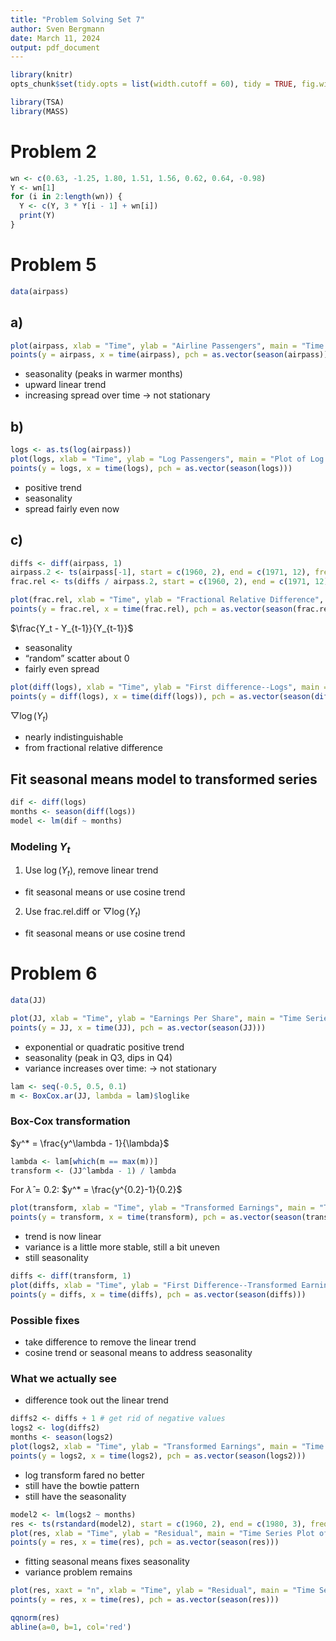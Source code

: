 ```yaml
---
title: "Problem Solving Set 7"
author: Sven Bergmann
date: March 11, 2024
output: pdf_document
---
```


```r
library(knitr)
opts_chunk$set(tidy.opts = list(width.cutoff = 60), tidy = TRUE, fig.width = 12, fig.height = 8)
```
```r
library(TSA)
library(MASS)
```

# Problem 2

```r
wn <- c(0.63, -1.25, 1.80, 1.51, 1.56, 0.62, 0.64, -0.98)
Y <- wn[1]
for (i in 2:length(wn)) {
  Y <- c(Y, 3 * Y[i - 1] + wn[i])
  print(Y)
}
```

# Problem 5

```r
data(airpass)
```

## a)

```r
plot(airpass, xlab = "Time", ylab = "Airline Passengers", main = "Time Series Plot of Passengers")
points(y = airpass, x = time(airpass), pch = as.vector(season(airpass)))
```

- seasonality (peaks in warmer months)
- upward linear trend
- increasing spread over time
-> not stationary

## b)

```r
logs <- as.ts(log(airpass))
plot(logs, xlab = "Time", ylab = "Log Passengers", main = "Plot of Log Passengers")
points(y = logs, x = time(logs), pch = as.vector(season(logs)))
```

- positive trend
- seasonality
- spread fairly even now

## c)

```r
diffs <- diff(airpass, 1)
airpass.2 <- ts(airpass[-1], start = c(1960, 2), end = c(1971, 12), frequency = 12)
frac.rel <- ts(diffs / airpass.2, start = c(1960, 2), end = c(1971, 12), frequency = 12)
```

```r
plot(frac.rel, xlab = "Time", ylab = "Fractional Relative Difference", main = "Time Series Plot--Fractional Rel Diff")
points(y = frac.rel, x = time(frac.rel), pch = as.vector(season(frac.rel)))
```

$\frac{Y_t - Y_{t-1}}{Y_{t-1}}$

- seasonality
- "random" scatter about 0
- fairly even spread

```r
plot(diff(logs), xlab = "Time", ylab = "First difference--Logs", main = "First Difference--Logs")
points(y = diff(logs), x = time(diff(logs)), pch = as.vector(season(diff(logs))))
```

$\bigtriangledown \log(Y_t)$

- nearly indistinguishable
- from fractional relative difference

## Fit seasonal means model to transformed series

```r
dif <- diff(logs)
months <- season(diff(logs))
model <- lm(dif ~ months)
```

### Modeling $Y_t$

1. Use $\log(Y_t)$, remove linear trend
- fit seasonal means or use cosine trend
2. Use frac.rel.diff or $\bigtriangledown\log(Y_t)$
- fit seasonal means or use cosine trend

# Problem 6

```r
data(JJ)
```

```r
plot(JJ, xlab = "Time", ylab = "Earnings Per Share", main = "Time Series Plot of Quarterly Earnings Per Share")
points(y = JJ, x = time(JJ), pch = as.vector(season(JJ)))

```

- exponential or quadratic positive trend
- seasonality (peak in Q3, dips in Q4)
- variance increases over time:
-> not stationary

```r
lam <- seq(-0.5, 0.5, 0.1)
m <- BoxCox.ar(JJ, lambda = lam)$loglike
```

### Box-Cox transformation

$y^* = \frac{y^\lambda - 1}{\lambda}$

```r
lambda <- lam[which(m == max(m))]
transform <- (JJ^lambda - 1) / lambda
```

For $\hat{\lambda} = 0.2$:
$y^* = \frac{y^{0.2}-1}{0.2}$

```r
plot(transform, xlab = "Time", ylab = "Transformed Earnings", main = "Time Series Plot--Transformed Earnings")
points(y = transform, x = time(transform), pch = as.vector(season(transform)))
```

- trend is now linear
- variance is a little more stable, still a bit uneven
- still seasonality

```r
diffs <- diff(transform, 1)
plot(diffs, xlab = "Time", ylab = "First Difference--Transformed Earnings", main = "First Difference--Transformed Earnings")
points(y = diffs, x = time(diffs), pch = as.vector(season(diffs)))
```

### Possible fixes

- take difference to remove the linear trend
- cosine trend or seasonal means to address seasonality

### What we actually see
- difference took out the linear trend

```r
diffs2 <- diffs + 1 # get rid of negative values
logs2 <- log(diffs2)
months <- season(logs2)
plot(logs2, xlab = "Time", ylab = "Transformed Earnings", main = "Time Series Plot--Transformed Earnings")
points(y = logs2, x = time(logs2), pch = as.vector(season(logs2)))
```

- log transform fared no better
- still have the bowtie pattern
- still have the seasonality

```r
model2 <- lm(logs2 ~ months)
res <- ts(rstandard(model2), start = c(1960, 2), end = c(1980, 3), frequency = 4)
plot(res, xlab = "Time", ylab = "Residual", main = "Time Series Plot of Residuals")
points(y = res, x = time(res), pch = as.vector(season(res)))
```

- fitting seasonal means fixes seasonality
- variance problem remains

```r
plot(res, xaxt = "n", xlab = "Time", ylab = "Residual", main = "Time Series Plot of Residuals")
points(y = res, x = time(res), pch = as.vector(season(res)))
```

```r
qqnorm(res)
abline(a=0, b=1, col='red')
```
